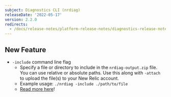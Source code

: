 ```yaml
---
subject: Diagnostics CLI (nrdiag)
releaseDate: '2022-05-17'
version: 2.2.0
redirects:
  - /docs/release-notes/platform-release-notes/diagnostics-release-notes/diagnostics-cli-220
---
```


## New Feature

* `-include` command line flag
  * Specify a file or directory to include in the `nrdiag-output.zip` file. You can use relative or absolute paths. Use this along with `-attach` to upload the file(s) to your New Relic account.
  * Example usage: `./nrdiag -include ./path/to/file`
  * [Read more here](https://docs.newrelic.com/docs/new-relic-solutions/solve-common-issues/diagnostics-cli-nrdiag/run-diagnostics-cli-nrdiag/#include-additional-files)!


